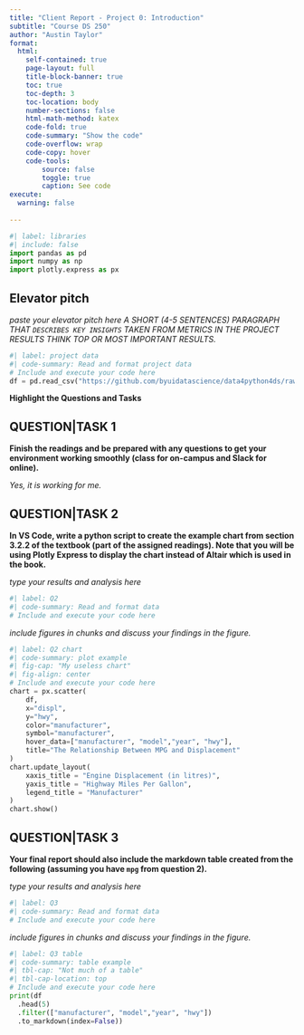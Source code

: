 ```yaml
---
title: "Client Report - Project 0: Introduction"
subtitle: "Course DS 250"
author: "Austin Taylor"
format:
  html:
    self-contained: true
    page-layout: full
    title-block-banner: true
    toc: true
    toc-depth: 3
    toc-location: body
    number-sections: false
    html-math-method: katex
    code-fold: true
    code-summary: "Show the code"
    code-overflow: wrap
    code-copy: hover
    code-tools:
        source: false
        toggle: true
        caption: See code
execute: 
  warning: false
    
---
```


```python
#| label: libraries
#| include: false
import pandas as pd
import numpy as np
import plotly.express as px
```


## Elevator pitch

_paste your elevator pitch here_
_A SHORT (4-5 SENTENCES) PARAGRAPH THAT `DESCRIBES KEY INSIGHTS` TAKEN FROM METRICS IN THE PROJECT RESULTS THINK TOP OR MOST IMPORTANT RESULTS._

```python
#| label: project data
#| code-summary: Read and format project data
# Include and execute your code here
df = pd.read_csv("https://github.com/byuidatascience/data4python4ds/raw/master/data-raw/mpg/mpg.csv")
```

__Highlight the Questions and Tasks__

## QUESTION|TASK 1

__Finish the readings and be prepared with any questions to get your environment working smoothly (class for on-campus and Slack for online).__

_Yes, it is working for me._


## QUESTION|TASK 2

__In VS Code, write a python script to create the example chart from section 3.2.2 of the textbook (part of the assigned readings). Note that you will be using Plotly Express to display the chart instead of Altair which is used in the book.__

_type your results and analysis here_

```python
#| label: Q2
#| code-summary: Read and format data
# Include and execute your code here


```

_include figures in chunks and discuss your findings in the figure._

```python
#| label: Q2 chart
#| code-summary: plot example
#| fig-cap: "My useless chart"
#| fig-align: center
# Include and execute your code here
chart = px.scatter(
    df,
    x="displ", 
    y="hwy",
    color="manufacturer",
    symbol="manufacturer",
    hover_data=["manufacturer", "model","year", "hwy"],
    title="The Relationship Between MPG and Displacement"
)
chart.update_layout(
    xaxis_title = "Engine Displacement (in litres)",
    yaxis_title = "Highway Miles Per Gallon",
    legend_title = "Manufacturer"
)
chart.show()

```


## QUESTION|TASK 3

__Your final report should also include the markdown table created from the following (assuming you have `mpg` from question 2).__

_type your results and analysis here_

```python
#| label: Q3
#| code-summary: Read and format data
# Include and execute your code here


```

_include figures in chunks and discuss your findings in the figure._

```python
#| label: Q3 table
#| code-summary: table example
#| tbl-cap: "Not much of a table"
#| tbl-cap-location: top
# Include and execute your code here
print(df
  .head(5)
  .filter(["manufacturer", "model","year", "hwy"])
  .to_markdown(index=False))

```